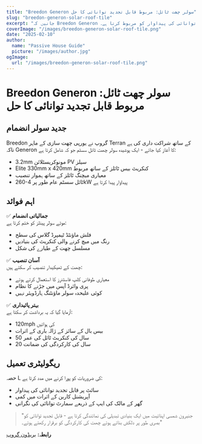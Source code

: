 ```yaml
---
title: "Breedon Generon سولر چھت ٹائل: مربوط قابل تجدید توانائی کا حل"
slug: "breedon-generon-solar-roof-tile"
excerpt: "جانیں کہ Breedon Generon سولر چھت ٹائل سسٹم کس طرح روایتی چھت کی جمالیات کے ساتھ قابل تجدید توانائی کی پیداوار کو مربوط کرتا ہے۔"
coverImage: "/images/breedon-generon-solar-roof-tile.png"
date: "2025-02-10"
author:
  name: "Passive House Guide"
  picture: "/images/author.jpg"
ogImage:
  url: "/images/breedon-generon-solar-roof-tile.png"
---
```


# Breedon Generon سولر چھت ٹائل: مربوط قابل تجدید توانائی کا حل

## جدید سولر انضمام

Breedon گروپ نے یورپی چھت سازی کے ماہر Terran کے ساتھ شراکت داری کی ہے تاکہ Generon کا آغاز کیا جائے - ایک پوشیدہ سولر چھت ٹائل سسٹم جو کہ شامل کرتا ہے:

- 3.2mm مونوکریسٹلائن PV سیلز
- Elite 330mm x 420mm کنکریٹ بیس ٹائلز کے ساتھ مربوط
- معیاری میچنگ ٹائلز کے ساتھ ہموار تنصیب
- 260-ٹائل سسٹم عام طور پر 4kW پیداوار پیدا کرتا ہے

## اہم فوائد

✅ **جمالیاتی انضمام**  
موٹے سولر پینلز کو ختم کرتا ہے:
- فلش ماؤنٹڈ ٹیمپرڈ گلاس کی سطح
- رنگ میں میچ کرنے والی کنکریٹ کی بنیادیں
- مسلسل چھت کے طیارے کی شکل

✅ **آسان تنصیب**  
چھت کے ٹھیکیدار تنصیب کر سکتے ہیں:
- معیاری طوفانی کلپ فاسٹنرز کا استعمال کرتے ہوئے
- پری وائرڈ آپس میں جڑنے کا نظام
- کوئی علیحدہ سولر ماؤنٹنگ ہارڈویئر نہیں

✅ **بہتر پائیداری**  
آزمایا گیا کہ یہ برداشت کر سکتا ہے:
- 120mph کی ہوائیں
- بیس بال کے سائز کے ژالہ باری کے اثرات
- 50 سال کی کنکریٹ ٹائل کی عمر
- 20 سال کی کارکردگی کی ضمانت

## ریگولیٹری تعمیل

حصہ L کی ضروریات کو پورا کرنے میں مدد کرتا ہے:
- سائٹ پر قابل تجدید توانائی کی پیداوار
- آپریشنل کاربن کے اثرات میں کمی
- گھر کے مالک کی ایپ کے ذریعے سمارٹ توانائی کی نگرانی

> "جنیرون شمسی اپنائیت میں ایک بنیادی تبدیلی کی نمائندگی کرتا ہے - قابل تجدید توانائی کو بصری طور پر دلکش بناتے ہوئے چھت کی کارکردگی کو برقرار رکھتے ہوئے۔"  

**رابطہ:** [بریڈون گروپ](https://www.breedongroup.com)